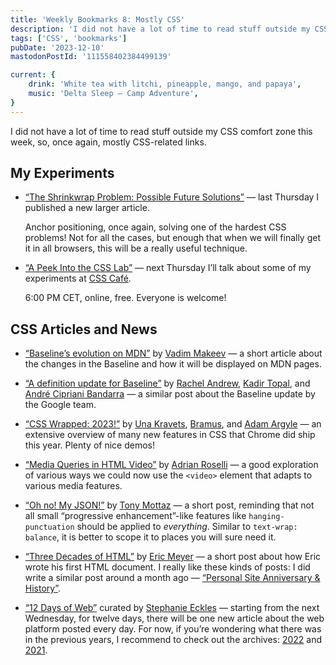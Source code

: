 ```yaml
---
title: 'Weekly Bookmarks 8: Mostly CSS'
description: 'I did not have a lot of time to read stuff outside my CSS comfort zone this week, so, once again, mostly CSS-related links. Also: a small announcement about my experiments!'
tags: ['CSS', 'bookmarks']
pubDate: '2023-12-10'
mastodonPostId: '111558402384499139'

current: {
    drink: 'White tea with litchi, pineapple, mango, and papaya',
    music: 'Delta Sleep — Camp Adventure',
}
---
```


I did not have a lot of time to read stuff outside my CSS comfort zone this week, so, once again, mostly CSS-related links.

## My Experiments

- [“The Shrinkwrap Problem: Possible Future Solutions”](https://kizu.dev/shrinkwrap-problem/) — last Thursday I published a new larger article.

    Anchor positioning, once again, solving one of the hardest CSS problems! Not for all the cases, but enough that when we will finally get it in all browsers, this will be a really useful technique.

- [“A Peek Into the CSS Lab”](https://www.meetup.com/css-cafe/events/297788668/) — next Thursday I’ll talk about some of my experiments at [CSS Café](https://www.meetup.com/css-cafe/).

    6:00 PM CET, online, free. Everyone is welcome!

## CSS Articles and News

- [“Baseline’s evolution on MDN”](https://developer.mozilla.org/en-US/blog/baseline-evolution-on-mdn/) by [Vadim Makeev](https://pepelsbey.dev/) — a short article about the changes in the Baseline and how it will be displayed on MDN pages.

- [“A definition update for Baseline”](https://web.dev/blog/baseline-definition-update) by [Rachel Andrew](https://rachelandrew.co.uk/), [Kadir Topal](https://github.com/atopal), and [André Cipriani Bandarra](https://bandarra.me/) — a similar post about the Baseline update by the Google team.

- [“CSS Wrapped: 2023!”](https://developer.chrome.com/blog/css-wrapped-2023) by [Una Kravets](https://una.im/), [Bramus](https://www.bram.us/), and [Adam Argyle](https://nerdy.dev/) — an extensive overview of many new features in CSS that Chrome did ship this year. Plenty of nice demos!

- [“Media Queries in HTML Video”](https://adrianroselli.com/2023/12/media-queries-in-html-video.html) by [Adrian Roselli](https://adrianroselli.com/) — a good exploration of various ways we could now use the `<video>` element that adapts to various media features.

- [“Oh no! My JSON!”](https://www.tonymottaz.com/blog/oh-no-my-json/) by [Tony Mottaz](https://www.tonymottaz.com/) — a short post, reminding that not all small “progressive enhancement”-like features like `hanging-punctuation` should be applied to _everything_. Similar to `text-wrap: balance`, it is better to scope it to places you will sure need it.

- [“Three Decades of HTML”](https://meyerweb.com/eric/thoughts/2023/12/06/three-decades-of-html/) by [Eric Meyer](https://meyerweb.com/) — a short post about how Eric wrote his first HTML document. I really like these kinds of posts: I did write a similar post around a month ago — [“Personal Site Anniversary & History”](/personal-site-anniversary/).

- [“12 Days of Web”](https://12daysofweb.dev/) curated by [Stephanie Eckles](https://thinkdobecreate.com/) — starting from the next Wednesday, for twelve days, there will be one new article about the web platform posted every day. For now, if you’re wondering what there was in the previous years, I recommend to check out the archives: [2022](https://12daysofweb.dev/2022/) and [2021](https://12daysofweb.dev/2021/).

